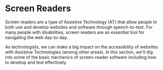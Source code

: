 # Screen Readers

Screen readers are a type of Assistive Technology (AT) that allow people to both use and develop websites and software through speech-to-text. For many people with disabilities, screen readers are an essential tool for navigating the web day-to-day.

As technologists, we can make a big impact on the accessibility of websites with Assistive Technologies (among other areas). In this section, we'll dig into some of the basic mechanics of screen-reader software including how to develop and test effectively.
